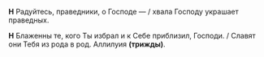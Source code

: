 **Н** Радуйтесь, праведники, о Господе — / хвала Господу украшает праведных.

**Н** Блаженны те, кого Ты избрал и к Себе приблизил, Господи. / Славят они Тебя из рода в род. Аллилуия **(трижды)**.
